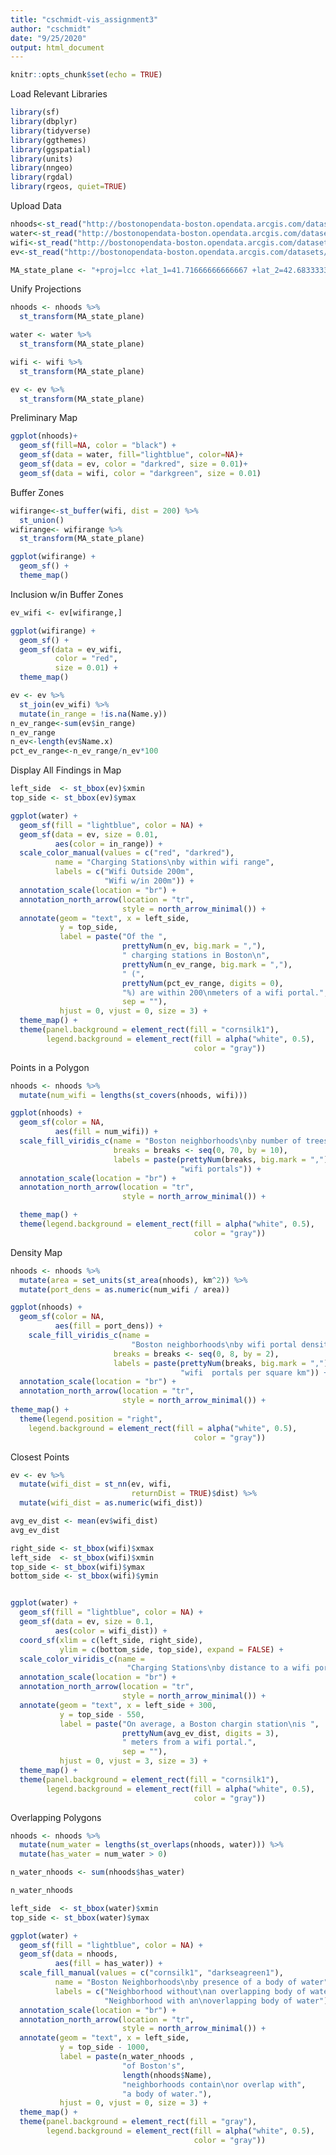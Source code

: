 ```yaml
---
title: "cschmidt-vis_assignment3"
author: "cschmidt"
date: "9/25/2020"
output: html_document
---
```


```r
knitr::opts_chunk$set(echo = TRUE)

```
Load Relevant Libraries
```r

library(sf)
library(dbplyr)
library(tidyverse)
library(ggthemes)
library(ggspatial)
library(units)
library(nngeo)
library(rgdal)
library(rgeos, quiet=TRUE)
```
Upload Data
```r
nhoods<-st_read("http://bostonopendata-boston.opendata.arcgis.com/datasets/3525b0ee6e6b427f9aab5d0a1d0a1a28_0.kml?outSR={%22latestWkid%22:2249,%22wkid%22:102686}", quiet=TRUE)
water<-st_read("http://bostonopendata-boston.opendata.arcgis.com/datasets/2b3c0fa13b1c468eb702a3645fcc6bcb_5.kml", quiet = TRUE)
wifi<-st_read("http://bostonopendata-boston.opendata.arcgis.com/datasets/4b803745fedd4e88861967d16a1e07fb_0.kml?outSR=%7B%22latestWkid%22%3A3857%2C%22wkid%22%3A102100%7D", quiet = TRUE)
ev<-st_read("http://bostonopendata-boston.opendata.arcgis.com/datasets/465e00f9632145a1ad645a27d27069b4_2.kml?outSR=%7B%22latestWkid%22%3A2249%2C%22wkid%22%3A102686%7D", quiet = TRUE)

MA_state_plane <- "+proj=lcc +lat_1=41.71666666666667 +lat_2=42.68333333333333 +lat_0=41 +lon_0=-71.5 +x_0=200000 +y_0=750000 +ellps=GRS80 +units=m +no_defs"
```
Unify Projections
```r
nhoods <- nhoods %>%
  st_transform(MA_state_plane)

water <- water %>%
  st_transform(MA_state_plane)

wifi <- wifi %>%
  st_transform(MA_state_plane)

ev <- ev %>%
  st_transform(MA_state_plane)
```

Preliminary Map
```r
ggplot(nhoods)+
  geom_sf(fill=NA, color = "black") +
  geom_sf(data = water, fill="lightblue", color=NA)+
  geom_sf(data = ev, color = "darkred", size = 0.01)+
  geom_sf(data = wifi, color = "darkgreen", size = 0.01)
```
Buffer Zones
```r
wifirange<-st_buffer(wifi, dist = 200) %>%
  st_union()
wifirange<- wifirange %>%
  st_transform(MA_state_plane)

ggplot(wifirange) +
  geom_sf() +
  theme_map()
```
Inclusion w/in Buffer Zones
```r
ev_wifi <- ev[wifirange,]

ggplot(wifirange) +
  geom_sf() +
  geom_sf(data = ev_wifi, 
          color = "red", 
          size = 0.01) +
  theme_map()
```
```r
ev <- ev %>%
  st_join(ev_wifi) %>%
  mutate(in_range = !is.na(Name.y))
n_ev_range<-sum(ev$in_range)
n_ev_range
n_ev<-length(ev$Name.x)
pct_ev_range<-n_ev_range/n_ev*100
```
Display All Findings in Map
```r
left_side  <- st_bbox(ev)$xmin
top_side <- st_bbox(ev)$ymax

ggplot(water) +
  geom_sf(fill = "lightblue", color = NA) +
  geom_sf(data = ev, size = 0.01,
          aes(color = in_range)) +
  scale_color_manual(values = c("red", "darkred"),
          name = "Charging Stations\nby within wifi range", 
          labels = c("Wifi Outside 200m",
                     "Wifi w/in 200m")) +
  annotation_scale(location = "br") +
  annotation_north_arrow(location = "tr",
                         style = north_arrow_minimal()) +
  annotate(geom = "text", x = left_side, 
           y = top_side, 
           label = paste("Of the ", 
                         prettyNum(n_ev, big.mark = ","),
                         " charging stations in Boston\n", 
                         prettyNum(n_ev_range, big.mark = ","),
                         " (", 
                         prettyNum(pct_ev_range, digits = 0),
                         "%) are within 200\nmeters of a wifi portal.",
                         sep = ""),
           hjust = 0, vjust = 0, size = 3) +
  theme_map() +
  theme(panel.background = element_rect(fill = "cornsilk1"),
        legend.background = element_rect(fill = alpha("white", 0.5), 
                                         color = "gray"))
```
Points in a Polygon
```r
nhoods <- nhoods %>%
  mutate(num_wifi = lengths(st_covers(nhoods, wifi)))

ggplot(nhoods) +
  geom_sf(color = NA, 
          aes(fill = num_wifi)) +
  scale_fill_viridis_c(name = "Boston neighborhoods\nby number of trees",
                       breaks = breaks <- seq(0, 70, by = 10),
                       labels = paste(prettyNum(breaks, big.mark = ","),
                                      "wifi portals")) +
  annotation_scale(location = "br") +
  annotation_north_arrow(location = "tr",
                         style = north_arrow_minimal()) +

  theme_map() +
  theme(legend.background = element_rect(fill = alpha("white", 0.5), 
                                         color = "gray"))

```
Density Map
```r
nhoods <- nhoods %>%
  mutate(area = set_units(st_area(nhoods), km^2)) %>%
  mutate(port_dens = as.numeric(num_wifi / area))

ggplot(nhoods) +
  geom_sf(color = NA, 
          aes(fill = port_dens)) +
    scale_fill_viridis_c(name = 
                           "Boston neighborhoods\nby wifi portal density",
                       breaks = breaks <- seq(0, 8, by = 2),
                       labels = paste(prettyNum(breaks, big.mark = ","),
                                      "wifi  portals per square km")) +
  annotation_scale(location = "br") +
  annotation_north_arrow(location = "tr",
                         style = north_arrow_minimal()) +
theme_map() +
  theme(legend.position = "right",
    legend.background = element_rect(fill = alpha("white", 0.5), 
                                         color = "gray"))
```

Closest Points
```r
ev <- ev %>%
  mutate(wifi_dist = st_nn(ev, wifi, 
                           returnDist = TRUE)$dist) %>%
  mutate(wifi_dist = as.numeric(wifi_dist))

avg_ev_dist <- mean(ev$wifi_dist)
avg_ev_dist

right_side <- st_bbox(wifi)$xmax
left_side  <- st_bbox(wifi)$xmin
top_side <- st_bbox(wifi)$ymax
bottom_side <- st_bbox(wifi)$ymin


ggplot(water) +
  geom_sf(fill = "lightblue", color = NA) +
  geom_sf(data = ev, size = 0.1,
          aes(color = wifi_dist)) +
  coord_sf(xlim = c(left_side, right_side), 
           ylim = c(bottom_side, top_side), expand = FALSE) +
  scale_color_viridis_c(name = 
                          "Charging Stations\nby distance to a wifi portal") +
  annotation_scale(location = "br") +
  annotation_north_arrow(location = "tr",
                         style = north_arrow_minimal()) +
  annotate(geom = "text", x = left_side + 300, 
           y = top_side - 550, 
           label = paste("On average, a Boston chargin station\nis ", 
                         prettyNum(avg_ev_dist, digits = 3),
                         " meters from a wifi portal.",
                         sep = ""),
           hjust = 0, vjust = 3, size = 3) +
  theme_map() +
  theme(panel.background = element_rect(fill = "cornsilk1"),
        legend.background = element_rect(fill = alpha("white", 0.5), 
                                         color = "gray"))
```
Overlapping Polygons
```r
nhoods <- nhoods %>%
  mutate(num_water = lengths(st_overlaps(nhoods, water))) %>%
  mutate(has_water = num_water > 0)

n_water_nhoods <- sum(nhoods$has_water)

n_water_nhoods

left_side  <- st_bbox(water)$xmin
top_side <- st_bbox(water)$ymax

ggplot(water) +
  geom_sf(fill = "lightblue", color = NA) +
  geom_sf(data = nhoods,
          aes(fill = has_water)) +
  scale_fill_manual(values = c("cornsilk1", "darkseagreen1"),
          name = "Boston Neighborhoods\nby presence of a body of water", 
          labels = c("Neighborhood without\nan overlapping body of water",
                     "Neighborhood with an\noverlapping body of water")) +
  annotation_scale(location = "br") +
  annotation_north_arrow(location = "tr",
                         style = north_arrow_minimal()) +
  annotate(geom = "text", x = left_side, 
           y = top_side - 1000, 
           label = paste(n_water_nhoods ,
                         "of Boston's", 
                         length(nhoods$Name),
                         "neighborhoods contain\nor overlap with", 
                         "a body of water."),
           hjust = 0, vjust = 0, size = 3) +
  theme_map() +
  theme(panel.background = element_rect(fill = "gray"),
        legend.background = element_rect(fill = alpha("white", 0.5), 
                                         color = "gray"))
```

